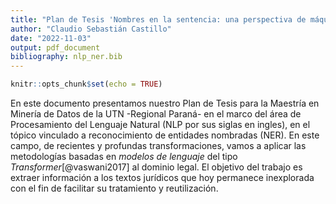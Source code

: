 ```yaml
---
title: "Plan de Tesis 'Nombres en la sentencia: una perspectiva de máquinas'"
author: "Claudio Sebastián Castillo"
date: "2022-11-03"
output: pdf_document
bibliography: nlp_ner.bib  
---
```


```r
knitr::opts_chunk$set(echo = TRUE)
```

En este documento presentamos nuestro Plan de Tesis para la Maestría en Minería de Datos de la UTN -Regional Paraná- en el marco del área de Procesamiento del Lenguaje Natural (NLP por sus siglas en ingles), en el tópico vinculado a reconocimiento de entidades nombradas (NER). En este campo, de recientes y profundas transformaciones, vamos a aplicar las metodologías basadas en *modelos de lenguaje* del tipo *Transformer*[@vaswani2017] al dominio legal. El objetivo del trabajo es extraer información a los textos jurídicos que hoy permanece inexplorada con el fin de facilitar su tratamiento y reutilización.

\pagebreak
